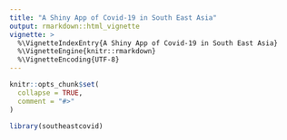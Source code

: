 ```yaml
---
title: "A Shiny App of Covid-19 in South East Asia"
output: rmarkdown::html_vignette
vignette: >
  %\VignetteIndexEntry{A Shiny App of Covid-19 in South East Asia}
  %\VignetteEngine{knitr::rmarkdown}
  %\VignetteEncoding{UTF-8}
---
```


```r
knitr::opts_chunk$set(
  collapse = TRUE,
  comment = "#>"
)
```

```r
library(southeastcovid)
```
